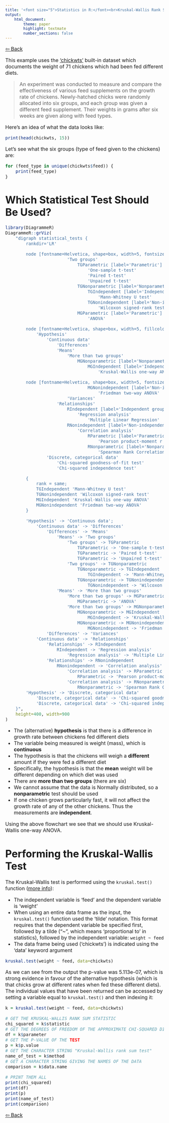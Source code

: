 ```yaml
---
title: '<font size="5">Statistics in R:</font><br>Kruskal-Wallis Rank Sum Test'
output:
    html_document:
        theme: paper
        highlight: textmate
        number_sections: false
---
```

<font size="3">

[⇦ Back](../../../R.html)

This example uses the ['chickwts'](https://www.rdocumentation.org/packages/datasets/versions/3.6.2/topics/chickwts) built-in dataset which documents the weight of 71 chickens which had been fed different diets.

> An experiment was conducted to measure and compare the effectiveness of various feed supplements on the growth rate of chickens. Newly-hatched chicks were randomly allocated into six groups, and each group was given a different feed supplement. Their weights in grams after six weeks are given along with feed types.

Here's an idea of what the data looks like:

```r
print(head(chickwts, 15))
```

Let's see what the six groups (type of feed given to the chickens) are:

```r
for (feed_type in unique(chickwts$feed)) {
    print(feed_type)
}
```

Which Statistical Test Should Be Used?
======================================

```r
library(DiagrammeR)
DiagrammeR::grViz(
    "digraph statistical_tests {
        rankdir='LR'

        node [fontname=Helvetica, shape=box, width=5, fontsize=42, fillcolor=white, style=filled]
                        'Two groups'
                            TGParametric [label='Parametric']
                                'One-sample t-test'
                                'Paired t-test'
                                'Unpaired t-test'
                            TGNonparametric [label='Nonparametric']
                                TGIndependent [label='Independent groups']
                                    'Mann-Whitney U test'
                                TGNonindependent [label='Non-independent groups']
                                    'Wilcoxon signed-rank test'
                            MGParametric [label='Parametric']
                                'ANOVA'

        node [fontname=Helvetica, shape=box, width=5, fillcolor=LightBlue, style=filled, fontsize=42]
            'Hypothesis'
                'Continuous data'
                    'Differences'
                    'Means'
                        'More than two groups'
                            MGNonparametric [label='Nonparametric']
                                MGIndependent [label='Independent groups']
                                    'Kruskal-Wallis one-way ANOVA'

        node [fontname=Helvetica, shape=box, width=5, fontsize=42, fillcolor=white, style=filled]
                                MGNonindependent [label='Non-independent groups']
                                    'Friedman two-way ANOVA'
                        'Variances'
                    'Relationships'
                        RIndependent [label='Independent groups']
                            'Regression analysis'
                                'Multiple Linear Regression'
                        RNonindependent [label='Non-independent groups']
                            'Correlation analysis'
                                RParametric [label='Parametric']
                                    'Pearson product-moment r correlation'
                                RNonparametric [label='Nonparametric']
                                    'Spearman Rank Correlation'
                'Discrete, categorical data'
                    'Chi-squared goodness-of-fit test'
                    'Chi-squared independence test'

        {
            rank = same;
            TGIndependent 'Mann-Whitney U test'
            TGNonindependent 'Wilcoxon signed-rank test'
            MGIndependent 'Kruskal-Wallis one-way ANOVA'
            MGNonindependent 'Friedman two-way ANOVA'
        }

        'Hypothesis' -> 'Continuous data';
            'Continuous data' -> 'Differences'
                'Differences' -> 'Means'
                    'Means' -> 'Two groups'
                        'Two groups' -> TGParametric
                            TGParametric -> 'One-sample t-test'
                            TGParametric -> 'Paired t-test'
                            TGParametric -> 'Unpaired t-test'
                        'Two groups' -> TGNonparametric
                            TGNonparametric -> TGIndependent
                                TGIndependent -> 'Mann-Whitney U test'
                            TGNonparametric -> TGNonindependent
                                TGNonindependent -> 'Wilcoxon signed-rank test'
                    'Means' -> 'More than two groups'
                        'More than two groups' -> MGParametric
                            MGParametric -> 'ANOVA'
                        'More than two groups' -> MGNonparametric
                            MGNonparametric -> MGIndependent
                                MGIndependent -> 'Kruskal-Wallis one-way ANOVA'
                            MGNonparametric -> MGNonindependent
                                MGNonindependent -> 'Friedman two-way ANOVA'
                'Differences' -> 'Variances'
            'Continuous data' -> 'Relationships'
                'Relationships' -> RIndependent
                    RIndependent -> 'Regression analysis'
                        'Regression analysis' -> 'Multiple Linear Regression'
                'Relationships' -> RNonindependent
                    RNonindependent -> 'Correlation analysis'
                        'Correlation analysis' -> RParametric
                            RParametric -> 'Pearson product-moment r correlation'
                        'Correlation analysis' -> RNonparametric
                            RNonparametric -> 'Spearman Rank Correlation'
        'Hypothesis' -> 'Discrete, categorical data'
            'Discrete, categorical data' -> 'Chi-squared goodness-of-fit test'
            'Discrete, categorical data' -> 'Chi-squared independence test'
    }",
    height=400, width=900
)
```

- The (alternative) **hypothesis** is that there is a difference in growth rate between chickens fed different diets
- The variable being measured is weight (mass), which is **continuous**
- The hypothesis is that the chickens will weigh a **different** amount if they were fed a different diet
- Specifically, the hypothesis is that the **mean** weight will be different depending on which diet was used
- There are **more than two groups** (there are six)
- We cannot assume that the data is Normally distributed, so a **nonparametric** test should be used
- If one chicken grows particularly fast, it will not affect the growth rate of any of the other chickens. Thus the measurements are **independent**.

Using the above flowchart we see that we should use Kruskal-Wallis one-way ANOVA.

Performing the Kruskal-Wallis Test
==================================
The Kruskal-Wallis test is performed using the `kruskal.test()` function ([more info](https://www.rdocumentation.org/packages/stats/versions/3.6.2/topics/kruskal.test)):

- The independent variable is 'feed' and the dependent variable is 'weight'
- When using an entire data frame as the input, the `kruskal.test()` function used the 'tilde' notation. This format requires that the dependent variable be specified first, followed by a tilde ("~", which means 'proportional to' in statistics), followed by the independent variable: `weight ~ feed`
- The data frame being used ('chickwts') is indicated using the 'data' keyword argument

```r
kruskal.test(weight ~ feed, data=chickwts)
```

As we can see from the output the p-value was 5.113e-07, which is strong evidence in favour of the alternative hypothesis (which is that chicks grow at different rates when fed these different diets). The individual values that have been returned can be accessed by setting a variable equal to `kruskal.test()` and then indexing it:

```r
k = kruskal.test(weight ~ feed, data=chickwts)

# GET THE KRUSKAL-WALLIS RANK SUM STATISTIC
chi_squared = k$statistic
# GET THE DEGREES OF FREEDOM OF THE APPROXIMATE CHI-SQUARED DISTRIBUTION OF THE TEST STATISTIC
df = k$parameter
# GET THE P-VALUE OF THE TEST
p = k$p.value
# GET THE CHARACTER STRING "Kruskal-Wallis rank sum test"
name_of_test = k$method
# GET A CHARACTER STRING GIVING THE NAMES OF THE DATA
comparison = k$data.name

# PRINT THEM ALL
print(chi_squared)
print(df)
print(p)
print(name_of_test)
print(comparison)
```

[⇦ Back](../../../R.html)

</font>
